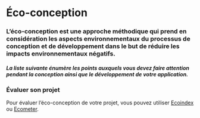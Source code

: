 
<Meta of={EcoStories} />

 # Éco-conception

### L’éco-conception est une approche méthodique qui prend en considération les aspects environnementaux du processus de conception et de développement dans le but de réduire les impacts environnementaux négatifs.


##### La liste suivante énumère les points auxquels vous devez faire attention pendant la conception ainsi que le développement de votre application.


<Story of={EcoStories.EcoPanel} />

### Évaluer son projet

Pour évaluer l’éco-conception de votre projet, vous pouvez utiliser [Ecoindex](http://www.ecoindex.fr/) ou [Ecometer](http://www.ecometer.org/).